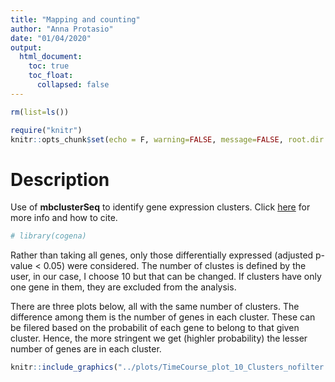 ```yaml
---
title: "Mapping and counting"
author: "Anna Protasio"
date: "01/04/2020"
output:
  html_document:
    toc: true
    toc_float:
      collapsed: false
---
```



```r
rm(list=ls())

require("knitr")
knitr::opts_chunk$set(echo = F, warning=FALSE, message=FALSE, root.dir = "/Users/ap6/Documents/Google_Drive_avp25/Bioinformatics_coll/Norbert/SLX-19165")
```

# Description

Use of **mbclusterSeq** to identify gene expression clusters. Click [here](https://cran.r-project.org/web/packages/MBCluster.Seq/index.html) for more info and how to cite.


```r
# library(cogena)

```

Rather than taking all genes, only those differentially expressed (adjusted p-value < 0.05) were considered. The number of clustes is defined by the user, in our case, I choose 10 but that can be changed. If clusters have only one gene in them, they are excluded from the analysis. 

There are three plots below, all with the same number of clusters. The difference among them is the number of genes in each cluster. These can be filered based on the probabilit of each gene to belong to that given cluster. Hence, the more stringent we get (highler probability) the lesser number of genes are in each cluster. 

```r
knitr::include_graphics("../plots/TimeCourse_plot_10_Clusters_nofilter.png")
```




